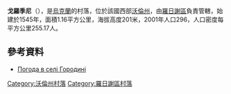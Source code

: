 {{coord|50|50|41|N|25|2|13|E|scale:30000|display=title}}

'''戈羅季尼'''（{{lang-uk|Городині}}），是[[烏克蘭|烏克蘭]]的村落，位於該國西部[[沃倫州|沃倫州]]，由[[羅日謝區|羅日謝區]]負責管轄，始建於1545年，面積1.16平方公里，海拔高度201米，2001年人口296，人口密度每平方公里255.17人。

==參考資料==
* [http://weather.in.ua/ua/volynskaja/5610 Погода в селі Городині] {{Wayback|url=http://weather.in.ua/ua/volynskaja/5610 |date=20200809211003 }}

[[Category:沃倫州村落|Category:沃倫州村落]]
[[Category:羅日謝區村落|Category:羅日謝區村落]]


{{Volyn-geo-stub}}